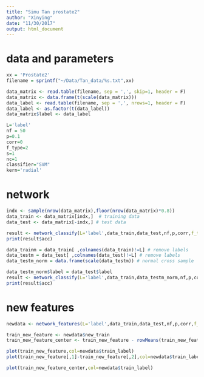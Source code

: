 ```yaml
---
title: "Simu Tan prostate2"
author: "Xinying"
date: "11/30/2017"
output: html_document
---
```


# data and parameters
```r
xx = 'Prostate2'
filename = sprintf("~/Data/Tan_data/%s.txt",xx)

data_matrix <- read.table(filename, sep = ',', skip=1, header = F)
data_matrix <- data.frame(t(scale(data_matrix)))
data_label <- read.table(filename, sep = ',', nrows=1, header = F)
data_label <- as.factor(t(data_label))
data_matrix$label <- data_label

L='label'
nf = 50
p=0.1
corr=0
f_type=2
s=1
nc=1
classifier="SVM"
kern='radial'
```

# network
```r
indx <- sample(nrow(data_matrix),floor(nrow(data_matrix)*0.8))
data_train <- data_matrix[indx,]  # training data
data_test <- data_matrix[-indx,] # test data

result <- network_classify(L='label',data_train,data_test,nf,p,corr,f_type=2,s,nc,classifier,kern)
print(result$acc)

data_trainm = data_train[ ,colnames(data_train)!=L] # remove labels
data_testm = data_test[ ,colnames(data_test)!=L] # remove labels
data_testm_norm = data.frame(scale(data_testm)) # normal cross sample

data_testm_norm$label = data_test$label
result <- network_classify(L='label',data_train,data_testm_norm,nf,p,corr,f_type=2,s,nc,classifier,kern)
print(result$acc)
```

# new features
```r
newdata <- network_features(L='label',data_train,data_test,nf,p,corr,f_type=2,s,nc)

train_new_feature <- newdata$new_train
train_new_feature_center <- train_new_feature - rowMeans(train_new_feature)

plot(train_new_feature,col=newdata$train_label)
plot(train_new_feature[,1]-train_new_feature[,2],col=newdata$train_label)

plot(train_new_feature_center,col=newdata$train_label)

```

